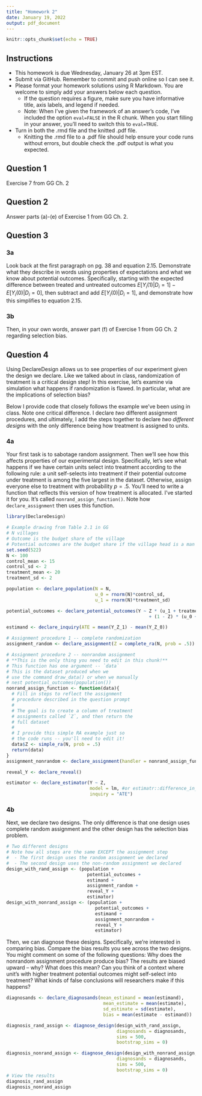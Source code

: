 ```yaml
---
title: "Homework 2"
date: January 19, 2022
output: pdf_document
---
```


```r
knitr::opts_chunk$set(echo = TRUE)
```

## Instructions

- This homework is due Wednesday, January 26 at 3pm EST.
- Submit via GitHub.  Remember to commit and push online so I can see it.
- Please format your homework solutions using R Markdown.  You are welcome to simply add your answers below each question.
  - If the question requires a figure, make sure you have informative title, axis labels, and legend if needed.
  - Note: When I've given the framework of an answer's code, I've included the option `eval=FALSE` in the R chunk.  When you start filling in your answer, you'll need to switch this to `eval=TRUE`.
- Turn in both the .rmd file and the knitted .pdf file.
  - Knitting the .rmd file to a .pdf file should help ensure your code runs without errors, but double check the .pdf output is what you expected.

## Question 1

Exercise 7 from GG Ch. 2

## Question 2

Answer parts (a)-(e) of Exercise 1 from GG Ch. 2.

## Question 3

### 3a

Look back at the first paragraph on pg. 38 and equation 2.15.  Demonstrate what they describe in words using properties of expectations and what we know about potential outcomes.  Specifically, starting with the expected difference between treated and untreated outcomes $E[Y_i(1) | D_i = 1] - E[Y_i(0) | D_i = 0]$, then subtract and add $E[Y_i(0) | D_i = 1]$, and demonstrate how this simplifies to equation 2.15.

### 3b

Then, in your own words, answer part (f) of Exercise 1 from GG Ch. 2 regarding selection bias.


## Question 4

Using DeclareDesign allows us to see properties of our experiment given the design we declare.  Like we talked about in class, randomization of treatment is a critical design step!  In this exercise, let's examine  via simulation what happens if randomization is flawed.  In particular, what are the implications of selection bias?

Below I provide code that closely follows the example we've been using in class.  Note one critical difference.  I declare *two* different assignment procedures, and ultimately, I add the steps together to declare *two different designs* with the only difference being how treatment is assigned to units.

### 4a 

Your first task is to sabotage random assignment.  Then we'll see how this affects properties of our experimental design.  Specifically, let's see what happens if we have certain units select into treatment according to the following rule: a unit self-selects into treatment if their potential outcome under treatment is among the five largest in the dataset.  Otherwise, assign everyone else to treatment with probability $p=.5$.  You'll need to write a function that reflects this version of how treatment is allocated.  I've started it for you.  It's called `nonrand_assign_function()`.  Note how `declare_assignment` then uses this function.

```r
library(DeclareDesign)

# Example drawing from Table 2.1 in GG
# N villages
# Outcome is the budget share of the village
# Potential outcomes are the budget share if the village head is a man Y_i(0) or woman Y_i(1)
set.seed(522)
N <- 100
control_mean <- 15
control_sd <- 2
treatment_mean <- 20
treatment_sd <- 2

population <- declare_population(N = N,
                                 u_0 = rnorm(N)*control_sd,
                                 u_1 = rnorm(N)*treatment_sd)

potential_outcomes <- declare_potential_outcomes(Y ~ Z * (u_1 + treatment_mean)
                                                     + (1 - Z) * (u_0 + control_mean))

estimand <- declare_inquiry(ATE = mean(Y_Z_1) - mean(Y_Z_0))

# Assignment procedure 1 -- complete randomization
assignment_random <- declare_assignment(Z = complete_ra(N, prob = .5))

# Assignment procedure 2 -- nonrandom assignment
# **This is the only thing you need to edit in this chunk!**
# This function has one argument -- `data`
# This is the dataset produced when we
# use the command draw_data() or when we manually
# nest potential_outcomes(population())
nonrand_assign_function <- function(data){
  # Fill in steps to reflect the assignment
  # procedure described in the question prompt
  # 
  # The goal is to create a column of treatment
  # assignments called `Z`, and then return the
  # full dataset
  #
  # I provide this simple RA example just so
  # the code runs -- you'll need to edit it!
  data$Z <- simple_ra(N, prob = .5)
  return(data)
}
assignment_nonrandom <- declare_assignment(handler = nonrand_assign_function)

reveal_Y <- declare_reveal()

estimator <- declare_estimator(Y ~ Z,
                               model = lm, #or estimatr::difference_in_means
                               inquiry = "ATE")
```

### 4b

Next, we declare two designs.  The only difference is that one design uses complete random assignment and the other design has the selection bias problem.


```r
# Two different designs
# Note how all steps are the same EXCEPT the assignment step
#  - The first design uses the random assignment we declared
#  - The second design uses the non-random assignment we declared
design_with_rand_assign <- (population + 
                              potential_outcomes + 
                              estimand + 
                              assignment_random + 
                              reveal_Y + 
                              estimator)
design_with_nonrand_assign <- (population + 
                                 potential_outcomes + 
                                 estimand + 
                                 assignment_nonrandom + 
                                 reveal_Y + 
                                 estimator)
```

Then, we can diagnose these designs.  Specifically, we're interested in comparing bias.  Compare the bias results you see across the two designs.  You might comment on some of the following questions:  Why does the nonrandom assignment procedure produce bias?  The results are biased upward -- why?  What does this mean?  Can you think of a context where unit's with higher treatment potential outcomes might self-select into treatment?  What kinds of false conclusions will researchers make if this happens?

```r
diagnosands <- declare_diagnosands(mean_estimand = mean(estimand),
                                    mean_estimate = mean(estimate),
                                    sd_estimate = sd(estimate),
                                    bias = mean(estimate - estimand))

diagnosis_rand_assign <- diagnose_design(design_with_rand_assign,
                                         diagnosands = diagnosands,
                                         sims = 500,
                                         bootstrap_sims = 0)

diagnosis_nonrand_assign <- diagnose_design(design_with_nonrand_assign,
                                         diagnosands = diagnosands,
                                         sims = 500,
                                         bootstrap_sims = 0)
# View the results
diagnosis_rand_assign
diagnosis_nonrand_assign
```




